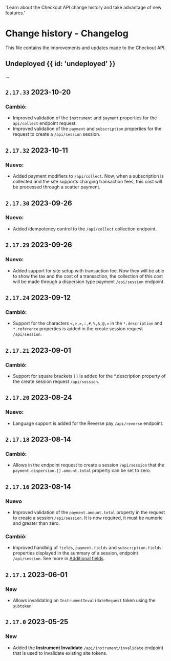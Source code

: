   'Learn about the Checkout API change history and take advantage of new features.'

# Change history - Changelog

This file contains the improvements and updates made to the Checkout API.

## Undeployed {{ id: 'undeployed' }}

...

## `2.17.33` 2023-10-20

### Cambió:

- Improved validation of the `instrument` and `payment` properties for the `api/collect` endpoint request.
- Improved validation of the `payment` and `subscription` properties for the request to create a `/api/session` session.

## `2.17.32` 2023-10-11

### Nuevo:

- Added payment modifiers to `/api/collect`. Now, when a subscription is collected and the site supports charging transaction fees, this cost will be processed through a scatter payment.

## `2.17.30` 2023-09-26

### Nuevo:

- Added idempotency control to the `/api/collect` collection endpoint.

## `2.17.29` 2023-09-26

### Nuevo:

- Added support for site setup with transaction fee. Now they will be able to show the tax and the cost of a transaction, the collection of this cost will be made through a dispersion type payment `/api/session` endpoint.

## `2.17.24` 2023-09-12

### Cambió:

- Support for the characters `<,>,=,:,#,%,&,@,=` in the `*.description` and `*.reference` properties is added in the create session request `/api/session`.

## `2.17.21` 2023-09-01

### Cambió:

- Support for square brackets `[]` is added for the *.description property of the create session request `/api/session`.

## `2.17.20` 2023-08-24

### Nuevo:

- Language support is added for the Reverse pay `/api/reverse` endpoint.

## `2.17.18` 2023-08-14

### Cambió:

- Allows in the endpoint request to create a session `/api/session` that the `payment.dispersion.[].amount.total` property can be set to zero.

## `2.17.16` 2023-08-14

### Nuevo

- Improved validation of the `payment.amount.total` property in the request to create a session `/api/session`. It is now required, it must be numeric and greater than zero.

### Cambió:

- Improved handling of `fields`, `payment.fields` and `subscription.fields` properties displayed in the summary of a session, endpoint `/api/session`.  See more in  [Additional fields](/en/checkout/additional-fields).  

## `2.17.1` 2023-06-01

### New

- Allows invalidating an `InstrumentInvalidateRequest` token using the `subtoken`.

## `2.17.0` 2023-05-25

### New

- Added the **Instrument Invalidate** `/api/instrument/invalidate` endpoint that is used to invalidate existing site tokens.

